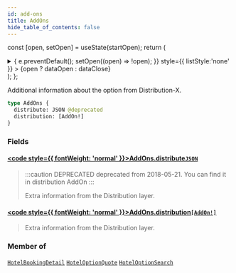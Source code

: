 ```yaml
---
id: add-ons
title: AddOns
hide_table_of_contents: false
---
```






const [open, setOpen] = useState(startOpen);
return (
<details {...(open ? { open: true } : {})} className="details" style={{ border:'none', boxShadow:'none', background:'var(--ifm-background-color)' }}>
<summary
onClick={(e) => {
e.preventDefault();
setOpen((open) => !open);
}}
style={{ listStyle:'none' }} >
{open ? dataOpen : dataClose}
</summary>
{open && children}
</details>
);
};

Additional information about the option from Distribution-X.

```graphql
type AddOns {
  distribute: JSON @deprecated
  distribution: [AddOn!]
}
```

### Fields

#### [<code style={{ fontWeight: 'normal' }}>AddOns.<b>distribute</b></code>](#)<Bullet />[`JSON`](/api/scalars/json) <Badge class="badge badge--deprecated badge--secondary" text="deprecated"/> <Badge class="badge badge--secondary" text="scalar"/>

> :::caution DEPRECATED
> deprecated from 2018-05-21. You can find it in distribution AddOn
> :::
>
> Extra information from the Distribution layer.

#### [<code style={{ fontWeight: 'normal' }}>AddOns.<b>distribution</b></code>](#)<Bullet />[`[AddOn!]`](/api/objects/add-on) <Badge class="badge badge--secondary" text="list"/> <Badge class="badge badge--secondary" text="object"/>

> Extra information from the Distribution layer.

### Member of

[`HotelBookingDetail`](/api/objects/hotel-booking-detail) <Badge class="badge badge--secondary" text="object"/><Bullet />[`HotelOptionQuote`](/api/objects/hotel-option-quote) <Badge class="badge badge--secondary" text="object"/><Bullet />[`HotelOptionSearch`](/api/objects/hotel-option-search) <Badge class="badge badge--secondary" text="object"/>
